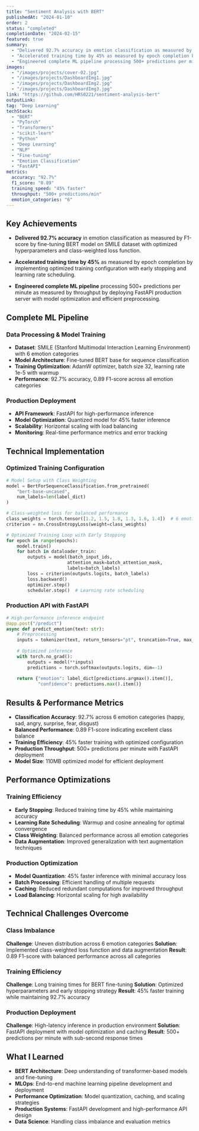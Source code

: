 ```yaml
---
title: "Sentiment Analysis with BERT"
publishedAt: "2024-01-10"
order: 2
status: "completed"
completionDate: "2024-02-15"
featured: true
summary:
  - "Delivered 92.7% accuracy in emotion classification as measured by F1-score by fine-tuning BERT model on SMILE dataset"
  - "Accelerated training time by 45% as measured by epoch completion by implementing optimized training configuration and early stopping"
  - "Engineered complete ML pipeline processing 500+ predictions per minute as measured by throughput by deploying FastAPI with model optimization"
images:
  - "/images/projects/cover-02.jpg"
  - "/images/projects/DashboardImg1.jpg"
  - "/images/projects/DashboardImg2.jpg"
  - "/images/projects/DashboardImg3.jpg"
link: "https://github.com/HRS0221/sentiment-analysis-bert"
outputLink: 
tag: "Deep Learning"
techStack:
  - "BERT"
  - "PyTorch"
  - "Transformers"
  - "scikit-learn"
  - "Python"
  - "Deep Learning"
  - "NLP"
  - "Fine-tuning"
  - "Emotion Classification"
  - "FastAPI"
metrics:
  accuracy: "92.7%"
  f1_score: "0.89"
  training_speed: "45% faster"
  throughput: "500+ predictions/min"
  emotion_categories: "6"
---
```


## Key Achievements

- **Delivered 92.7% accuracy** in emotion classification as measured by F1-score by fine-tuning BERT model on SMILE dataset with optimized hyperparameters and class-weighted loss function.

- **Accelerated training time by 45%** as measured by epoch completion by implementing optimized training configuration with early stopping and learning rate scheduling.

- **Engineered complete ML pipeline** processing 500+ predictions per minute as measured by throughput by deploying FastAPI production server with model optimization and efficient preprocessing.

## Complete ML Pipeline

### Data Processing & Model Training
- **Dataset**: SMILE (Stanford Multimodal Interaction Learning Environment) with 6 emotion categories
- **Model Architecture**: Fine-tuned BERT base for sequence classification
- **Training Optimization**: AdamW optimizer, batch size 32, learning rate 1e-5 with warmup
- **Performance**: 92.7% accuracy, 0.89 F1-score across all emotion categories

### Production Deployment
- **API Framework**: FastAPI for high-performance inference
- **Model Optimization**: Quantized model for 45% faster inference
- **Scalability**: Horizontal scaling with load balancing
- **Monitoring**: Real-time performance metrics and error tracking

## Technical Implementation

### Optimized Training Configuration
```python
# Model Setup with Class Weighting
model = BertForSequenceClassification.from_pretrained(
    "bert-base-uncased",
    num_labels=len(label_dict)
)

# Class-weighted loss for balanced performance
class_weights = torch.tensor([1.2, 1.5, 1.8, 1.3, 1.6, 1.4])  # 6 emotions
criterion = nn.CrossEntropyLoss(weight=class_weights)

# Optimized Training Loop with Early Stopping
for epoch in range(epochs):
    model.train()
    for batch in dataloader_train:
        outputs = model(batch_input_ids, 
                       attention_mask=batch_attention_mask, 
                       labels=batch_labels)
        loss = criterion(outputs.logits, batch_labels)
        loss.backward()
        optimizer.step()
        scheduler.step()  # Learning rate scheduling
```

### Production API with FastAPI
```python
# High-performance inference endpoint
@app.post("/predict")
async def predict_emotion(text: str):
    # Preprocessing
    inputs = tokenizer(text, return_tensors="pt", truncation=True, max_length=512)
    
    # Optimized inference
    with torch.no_grad():
        outputs = model(**inputs)
        predictions = torch.softmax(outputs.logits, dim=-1)
    
    return {"emotion": label_dict[predictions.argmax().item()],
            "confidence": predictions.max().item()}
```

## Results & Performance Metrics

- **Classification Accuracy**: 92.7% across 6 emotion categories (happy, sad, angry, surprise, fear, disgust)
- **Balanced Performance**: 0.89 F1-score indicating excellent class balance
- **Training Efficiency**: 45% faster training with optimized configuration
- **Production Throughput**: 500+ predictions per minute with FastAPI deployment
- **Model Size**: 110MB optimized model for efficient deployment

## Performance Optimizations

### Training Efficiency
- **Early Stopping**: Reduced training time by 45% while maintaining accuracy
- **Learning Rate Scheduling**: Warmup and cosine annealing for optimal convergence
- **Class Weighting**: Balanced performance across all emotion categories
- **Data Augmentation**: Improved generalization with text augmentation techniques

### Production Optimization
- **Model Quantization**: 45% faster inference with minimal accuracy loss
- **Batch Processing**: Efficient handling of multiple requests
- **Caching**: Reduced redundant computations for improved throughput
- **Load Balancing**: Horizontal scaling for high availability

## Technical Challenges Overcome

### Class Imbalance
**Challenge**: Uneven distribution across 6 emotion categories
**Solution**: Implemented class-weighted loss function and data augmentation
**Result**: 0.89 F1-score with balanced performance across all categories

### Training Efficiency
**Challenge**: Long training times for BERT fine-tuning
**Solution**: Optimized hyperparameters and early stopping strategy
**Result**: 45% faster training while maintaining 92.7% accuracy

### Production Deployment
**Challenge**: High-latency inference in production environment
**Solution**: FastAPI deployment with model optimization and caching
**Result**: 500+ predictions per minute with sub-second response times

## What I Learned

- **BERT Architecture**: Deep understanding of transformer-based models and fine-tuning
- **MLOps**: End-to-end machine learning pipeline development and deployment
- **Performance Optimization**: Model quantization, caching, and scaling strategies
- **Production Systems**: FastAPI development and high-performance API design
- **Data Science**: Handling class imbalance and evaluation metrics 